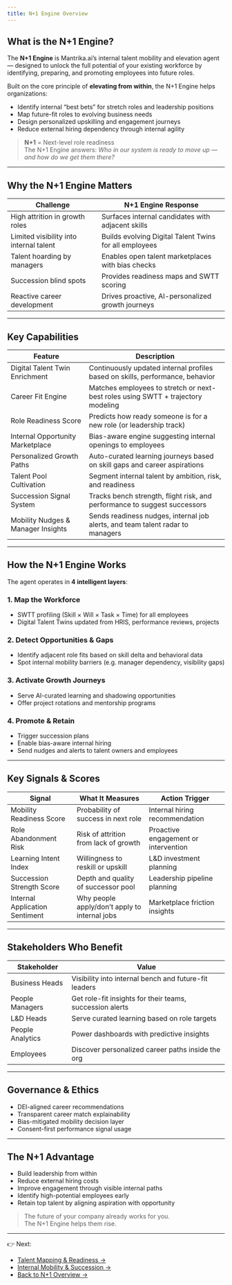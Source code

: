 ```yaml
---
title: N+1 Engine Overview
---
```


## What is the N+1 Engine?

The **N+1 Engine** is Mantrika.ai’s internal talent mobility and elevation agent — designed to unlock the full potential of your existing workforce by identifying, preparing, and promoting employees into future roles.

Built on the core principle of **elevating from within**, the N+1 Engine helps organizations:
- Identify internal “best bets” for stretch roles and leadership positions
- Map future-fit roles to evolving business needs
- Design personalized upskilling and engagement journeys
- Reduce external hiring dependency through internal agility

> **N+1** = Next-level role readiness  
> The N+1 Engine answers: *Who in our system is ready to move up — and how do we get them there?*

---

## Why the N+1 Engine Matters

| Challenge | N+1 Engine Response |
|----------|---------------------|
| High attrition in growth roles | Surfaces internal candidates with adjacent skills |
| Limited visibility into internal talent | Builds evolving Digital Talent Twins for all employees |
| Talent hoarding by managers | Enables open talent marketplaces with bias checks |
| Succession blind spots | Provides readiness maps and SWTT scoring |
| Reactive career development | Drives proactive, AI-personalized growth journeys |

---

## Key Capabilities

| Feature | Description |
|--------|-------------|
| Digital Talent Twin Enrichment | Continuously updated internal profiles based on skills, performance, behavior |
| Career Fit Engine | Matches employees to stretch or next-best roles using SWTT + trajectory modeling |
| Role Readiness Score | Predicts how ready someone is for a new role (or leadership track) |
| Internal Opportunity Marketplace | Bias-aware engine suggesting internal openings to employees |
| Personalized Growth Paths | Auto-curated learning journeys based on skill gaps and career aspirations |
| Talent Pool Cultivation | Segment internal talent by ambition, risk, and readiness |
| Succession Signal System | Tracks bench strength, flight risk, and performance to suggest successors |
| Mobility Nudges & Manager Insights | Sends readiness nudges, internal job alerts, and team talent radar to managers |

---

## How the N+1 Engine Works

The agent operates in **4 intelligent layers**:

### 1. **Map the Workforce**
- SWTT profiling (Skill × Will × Task × Time) for all employees
- Digital Talent Twins updated from HRIS, performance reviews, projects

### 2. **Detect Opportunities & Gaps**
- Identify adjacent role fits based on skill delta and behavioral data
- Spot internal mobility barriers (e.g. manager dependency, visibility gaps)

### 3. **Activate Growth Journeys**
- Serve AI-curated learning and shadowing opportunities
- Offer project rotations and mentorship programs

### 4. **Promote & Retain**
- Trigger succession plans
- Enable bias-aware internal hiring
- Send nudges and alerts to talent owners and employees

---

## Key Signals & Scores

| Signal | What It Measures | Action Trigger |
|--------|------------------|----------------|
| Mobility Readiness Score | Probability of success in next role | Internal hiring recommendation |
| Role Abandonment Risk | Risk of attrition from lack of growth | Proactive engagement or intervention |
| Learning Intent Index | Willingness to reskill or upskill | L&D investment planning |
| Succession Strength Score | Depth and quality of successor pool | Leadership pipeline planning |
| Internal Application Sentiment | Why people apply/don’t apply to internal jobs | Marketplace friction insights |

---

## Stakeholders Who Benefit

| Stakeholder | Value |
|-------------|-------|
| Business Heads | Visibility into internal bench and future-fit leaders |
| People Managers | Get role-fit insights for their teams, succession alerts |
| L&D Heads | Serve curated learning based on role targets |
| People Analytics | Power dashboards with predictive insights |
| Employees | Discover personalized career paths inside the org |

---

## Governance & Ethics

- DEI-aligned career recommendations
- Transparent career match explainability
- Bias-mitigated mobility decision layer
- Consent-first performance signal usage

---

## The N+1 Advantage

- Build leadership from within  
- Reduce external hiring costs  
- Improve engagement through visible internal paths  
- Identify high-potential employees early  
- Retain top talent by aligning aspiration with opportunity

> The future of your company already works for you.  
> The N+1 Engine helps them rise.

---

👉 Next:
- [Talent Mapping & Readiness →](/nplus1-engine/talent-mapping)
- [Internal Mobility & Succession →](/nplus1-engine/internal-mobility)
- [Back to N+1 Overview →](/nplus1-engine/overview)

